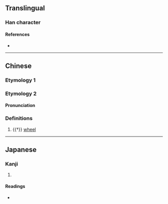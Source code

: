 {{character info}}
==Translingual==

===Han character===
{{Han char|rn=9|rad=人|as=08|sn=10|four=|canj=OYPN,OYPU|ids=⿰亻虎}}

====References====
* {{Han ref|kx=0106.260|dkj=00741|dj=0227.090|hdz=10175.050|uh=4FFF|ud=20479}}

----

==Chinese==

===Etymology 1===
{{zh-see|虎|v}}

===Etymology 2===
{{zh-forms}}

====Pronunciation====
{{zh-pron
|m=chí
|cat=n
}}

===Definitions===
{{zh-hanzi}}

# {{†}} [[wheel]]

----

==Japanese==

===Kanji===
{{ja-kanji|grade=|rs=人08}}

# {{rfdef|ja|sort=人08}}

====Readings====
* {{ja-readings|on=ち,じ|kun=かたたが-い}}